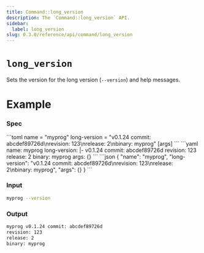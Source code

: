 ```yaml
---
title: Command::long_version
description: The `Command::long_version` API.
sidebar:
  label: long_version
slug: 0.3.0/reference/api/command/long_version
---
```



# `long_version` <LinkButton href="https://docs.rs/clap/latest/clap/struct.Command.html#method.long_version" icon="open-book" variant="minimal" />

<Badge text="since 0.1.0" size="small" />

Sets the version for the long version (`--version`) and help messages.

# Example

### Spec

<Tabs syncKey="format">
  <TabItem label="TOML">
    ```toml
    name = "myprog"
    long-version = "v0.1.24 commit: abcdef89726d\nrevision: 123\nrelease: 2\nbinary: myprog"
    [args]
    ```
  </TabItem>

  <TabItem label="YAML">
    ```yaml
    name: myprog
    long-version: |-
      v0.1.24 commit: abcdef89726d
      revision: 123
      release: 2
      binary: myprog
    args: {}
    ```
  </TabItem>

  <TabItem label="JSON">
    ```json
    {
      "name": "myprog",
      "long-version": "v0.1.24 commit: abcdef89726d\nrevision: 123\nrelease: 2\nbinary: myprog",
      "args": {}
    }
    ```
  </TabItem>
</Tabs>

### Input

```bash
myprog --version
```

### Output

```bash
myprog v0.1.24 commit: abcdef89726d
revision: 123
release: 2
binary: myprog
```

